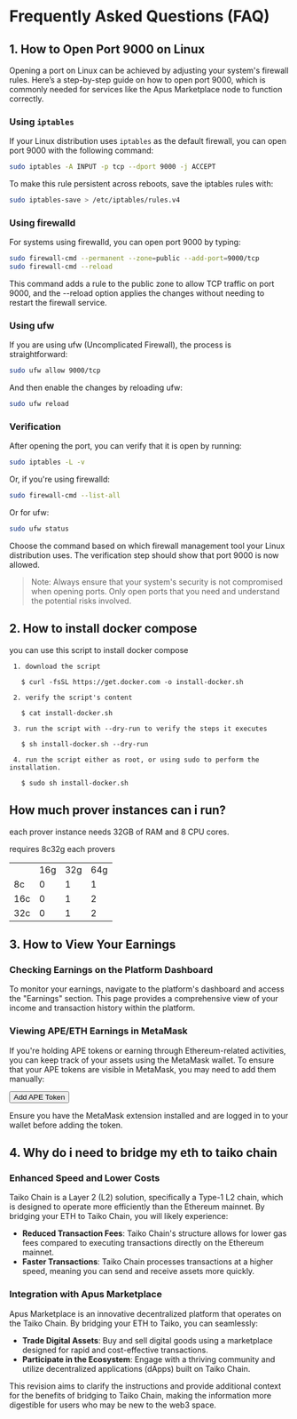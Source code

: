 
# Frequently Asked Questions (FAQ)

## 1. How to Open Port 9000 on Linux

Opening a port on Linux can be achieved by adjusting your system's firewall rules. Here’s a step-by-step guide on how to open port 9000, which is commonly needed for services like the Apus Marketplace node to function correctly.

### Using `iptables`

If your Linux distribution uses `iptables` as the default firewall, you can open port 9000 with the following command:

```bash
sudo iptables -A INPUT -p tcp --dport 9000 -j ACCEPT
```

To make this rule persistent across reboots, save the iptables rules with:

```bash
sudo iptables-save > /etc/iptables/rules.v4
```

### Using firewalld
For systems using firewalld, you can open port 9000 by typing:

```bash
sudo firewall-cmd --permanent --zone=public --add-port=9000/tcp
sudo firewall-cmd --reload
```

This command adds a rule to the public zone to allow TCP traffic on port 9000, and the --reload option applies the changes without needing to restart the firewall service.

### Using ufw
If you are using ufw (Uncomplicated Firewall), the process is straightforward:

```bash
sudo ufw allow 9000/tcp
```

And then enable the changes by reloading ufw:

```bash
sudo ufw reload
```

### Verification

After opening the port, you can verify that it is open by running:

```bash
sudo iptables -L -v
```

Or, if you're using firewalld:

```bash
sudo firewall-cmd --list-all
```

Or for ufw:

```bash
sudo ufw status
```

Choose the command based on which firewall management tool your Linux distribution uses. The verification step should show that port 9000 is now allowed.

> Note: Always ensure that your system's security is not compromised when opening ports. Only open ports that you need and understand the potential risks involved.

## 2. How to install docker compose

you can use this script to install docker compose

```plaintext
 1. download the script

   $ curl -fsSL https://get.docker.com -o install-docker.sh

 2. verify the script's content

   $ cat install-docker.sh

 3. run the script with --dry-run to verify the steps it executes

   $ sh install-docker.sh --dry-run

 4. run the script either as root, or using sudo to perform the installation.

   $ sudo sh install-docker.sh
```

## How much prover instances can i run?

each prover instance needs 32GB of RAM and 8 CPU cores.

<div className={"text-secondary text-xs mt-1"}>
  <p>requires 8c32g each provers</p>
  <table className={"table-border mt-1"}>
    <tbody>
      <tr>
        <td></td>
        <td>16g</td>
        <td>32g</td>
        <td>64g</td>
      </tr>
      <tr>
        <td>8c</td>
        <td>0</td>
        <td>1</td>
        <td>1</td>
      </tr>
      <tr>
        <td>16c</td>
        <td>0</td>
        <td>1</td>
        <td>2</td>
      </tr>
      <tr>
        <td>32c</td>
        <td>0</td>
        <td>1</td>
        <td>2</td>
      </tr>
    </tbody>
  </table>
</div>

## 3. How to View Your Earnings
### Checking Earnings on the Platform Dashboard
To monitor your earnings, navigate to the platform's dashboard and access the "Earnings" section. This page provides a comprehensive view of your income and transaction history within the platform.

### Viewing APE/ETH Earnings in MetaMask
If you're holding APE tokens or earning through Ethereum-related activities, you can keep track of your assets using the MetaMask wallet. To ensure that your APE tokens are visible in MetaMask, you may need to add them manually:

<Button type="primary" onClick={addAPEToken} className="mb-2">Add APE Token</Button>

Ensure you have the MetaMask extension installed and are logged in to your wallet before adding the token.

## 4. Why do i need to bridge my eth to taiko chain

### Enhanced Speed and Lower Costs
Taiko Chain is a Layer 2 (L2) solution, specifically a Type-1 L2 chain, which is designed to operate more efficiently than the Ethereum mainnet. By bridging your ETH to Taiko Chain, you will likely experience:

- **Reduced Transaction Fees**: Taiko Chain's structure allows for lower gas fees compared to executing transactions directly on the Ethereum mainnet.
- **Faster Transactions**: Taiko Chain processes transactions at a higher speed, meaning you can send and receive assets more quickly.

### Integration with Apus Marketplace
Apus Marketplace is an innovative decentralized platform that operates on the Taiko Chain. By bridging your ETH to Taiko, you can seamlessly:

- **Trade Digital Assets**: Buy and sell digital goods using a marketplace designed for rapid and cost-effective transactions.
- **Participate in the Ecosystem**: Engage with a thriving community and utilize decentralized applications (dApps) built on Taiko Chain.

This revision aims to clarify the instructions and provide additional context for the benefits of bridging to Taiko Chain, making the information more digestible for users who may be new to the web3 space.